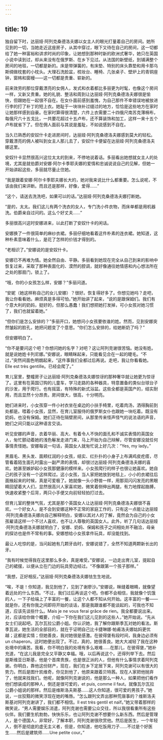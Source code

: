 ```yaml
---
---
---
```

title: 19
---




独自留下时，达丽娅·阿列克桑德洛夫娜以女主人的眼光打量着自己的房间。她所见到的一切，当她走近这座房子，从其中穿过，眼下又待在自己的房间，这一切都给了她一种富裕和讲求时尚的印象，让她想到那种时新的欧洲式奢华，她只在英国小说中读到过，却从来没有在俄罗斯、在乡下见过。从法国的新壁纸，到铺满整个房间的地毯，一切都是新的。床是带弹簧的，有床垫、特别的床头靠垫和用卡那乌斯绸做枕套的小枕头。大理石洗脸盆，梳妆台、睡椅、几张桌子、壁炉上的青铜座钟，窗帏和窗幔——这一切都是贵重、崭新的。

前来效劳的那位穿戴漂亮的女佣人，发式和衣着都比多丽更为时髦，也像这个房间一样，又新又贵重。她的礼貌、整洁和周到让达丽娅·阿列克桑德洛夫娜很是愉快，但跟她在一起很不自在。在女仆面前感到羞愧，为自己那件不幸错误地被放进行李的打了补丁的短上衣。她耻于一块块补过缝过的地方，恰恰是这些地方在家时让她那样感到自豪。在家时算得很清楚，六件上衣需要二十四俄尺南苏克薄棉布，每俄尺六十五戈比，一共要花超过十五卢布，还不算装饰和加工，这样一来十五个卢布就省下了。但在佣人面前与其说是羞耻，不如说感到不自在。

当久已熟悉的安奴什卡走进房间时，达丽娅·阿列克桑德洛夫娜感到莫大的轻松。穿戴漂亮的佣人被叫到女主人那儿去了，安奴什卡便留在达丽娅·阿列克桑德洛夫娜这里。

安奴什卡显然很高兴这位太太的到来，不停地说着话。多丽看出她想就女主人的处境，尤其是就伯爵对安娜·阿尔卡季耶夫娜的爱情和忠诚说说自己的见解，但她一开始讲起这些，多丽就尽量止住她。

“我是跟着安娜·阿尔卡季耶夫娜长大的，她对我来说比什么都重要。怎么说呢，不该由我们来评断。而且还是那样，好像，爱得……”

“这个，请送去洗洗吧，如果可以的话。”达丽娅·阿列克桑德洛夫娜打断她。

“是的，太太。我们这儿有两个洗衣的女人，专门洗小件衣物，而床单都是用机器洗。伯爵亲自过问的。这么个好丈夫……”

多丽很高兴这时安娜进来，以此打断了安奴什卡的闲话。

安娜换了一件很简单的麻纱衣裙。多丽仔细地看着这件朴素的连衣裙。她知道，这种朴素意味着什么，是花了怎样的价钱才得到的。

“老相识了。”安娜说的是安奴什卡。

安娜已不再难为情。她全然自由、平静。多丽看到她现在完全从自己到来的影响中恢复过来，采取了那种表面化的、漠然的腔调，就好像通往她情感和内心想法所在之处的那扇门，锁上了。

“哦，你的小女孩怎么样，安娜？”多丽问道。

“安妮（她这样称自己的女儿安娜）？很好。恢复得好多了。你想见她吗？走吧，我让你看看她。麻烦真是多得可怕，”她开始讲了起来，“说的是跟保姆们。我们有个意大利的奶妈，挺好的，但那么愚蠢！我们想把她打发掉，可小女孩对她习惯了，我们也就留着她。”

“但你们是怎么安排的？”多丽开口，她想问小女孩要依谁的姓。然而，见到安娜突然皱起的脸孔，她把问题变了个意思。“你们怎么安排的，给她断奶了吗？”

但安娜明白了。

“你不是要问这个吧？你想问她的名字？对吧？这让阿列克谢很苦恼。她没有姓。就是说她姓卡列尼娜。”安娜说，眼睛眯起来，只能看见合在一起的睫毛。“不过，”突然间面色明朗起来，“这件事我们全都过后再说。走吧，我让你看看她。Elle est très gentille。已经会爬了。”

育儿室里，整幢房子让达丽娅·阿列克桑德洛夫娜惊讶的那种奢华就让她更为惊讶了。这里有在英国订购的儿童车，学习走路的各种器具，特意置备的类似台球台子的沙发，用于爬行。也有摇篮，有特殊的新式浴盆。这些全都是英国产的，结实耐用，而且显然十分昂贵。房间很大，很高，十分明亮。

她们进来时，小女孩穿一件小衬衣坐在桌边的小扶手椅里，吃着肉汤，洒得胸前到处都是。喂着小女孩，显然，在育儿室服侍的俄罗斯女仆也跟她一块吃着。既没有奶妈，也没有保姆。她们正待在隔壁房间，从那里传来怪声怪气的说法语的声音，她们之间只能以这种语言交谈。

听见安娜的声音，衣着华丽、高大、有着令人不快的面孔和不诚实表情的英国女人，匆忙颤动着她的浅色鬈发走进门来，马上开始为自己辩解，尽管安娜没就任何事情责怪她。安娜每说一句话，英国女人就匆忙说上好几次：“Yes, my lady。”

黑眉毛、黑头发、面颊红润的小女孩，结实、红扑扑的小身子上布满鸡皮疙瘩，尽管看着陌生面孔时露出一副严肃的表情，却很讨达丽娅·阿列克桑德洛夫娜的喜欢。她甚至嫉妒起小女孩那健康的模样来。小女孩爬行的样子也很让她喜欢。她自己的孩子没有一个这样爬过。这小女孩，当人家把她放到地毯上，小小的衣裙往后面掖起来的时候，真是可爱极了。她就像一头小野兽一样，用那双闪闪发亮的黑眼睛回望着大人们，显然很高兴人家喜欢她，微笑着侧伸出两腿，有力地撑起胳膊，快速收紧整个后背，两只小手便又向前轻轻拍打过去。

但育儿室的整体气氛，尤其是那个英国女人让达丽娅·阿列克桑德洛夫娜很不喜欢。一个好女人，是不会到安娜这种不正常的家庭工作的，只有这一点能让达丽娅·阿列克桑德洛夫娜向自己解释明白，安娜以其对人的了解，竟然会为自己的小女孩雇请这样一个不讨人喜欢，也不让人尊敬的英国女人。此外，听了几句话达丽娅·阿列克桑德洛夫娜就明白了，安娜、奶妈、保姆和孩子之间相处并不融洽，母亲的探访也是件不常有的事。安娜想给小女孩拿件玩具，却没能找到。

最让人吃惊的是，当问起她有几颗牙齿时，安娜说错了，全然不知道两颗新长出的牙。

“我有时候觉得我在这里那么多余，真是难受。”安娜说，一边走出育儿室，提起自己的裙摆，以便从立在门边的玩具旁边经过。“不像跟第一个孩子那样。”

“我想，正好相反。”达丽娅·阿列克桑德洛夫娜怯生生地说。

“唉，不是！你知道，我见到他了，见到了谢廖沙。”安娜说，眯缝着眼睛，就像望着远处的什么东西。“不过，我们过后再谈这个吧。你都不会相信，我就像个饥饿的人，一下子给端上了丰富的一餐，让这个人都不知从何开始。这丰富的一餐——就是你，还有你我之间即将开始的谈话，那是我跟谁都不能谈起的，可我也不知道，应该先谈些什么。Mais je ne vous ferai grâce de rien。我全都要说出来。对，应该给你做个概要，介绍一下你在我们这儿见到的这些人，”她开始说。“先从女士们说起吧。瓦尔瓦拉公爵小姐。你认识她，我了解你跟斯季瓦对她的看法。斯季瓦说，她生活的全部目的，就在于证明自己比卡捷琳娜·帕甫洛夫娜姑妈更优越；这都是实情；但她善良，我对她很是感激。在彼得堡有段时间，我身边必须有un chaperon。这时她便出现了。不过，真的，她很善良。她大大减轻了我在这种处境中的痛苦。我看，你不明白我的处境有多么艰难……在那儿，在彼得堡，”她补充道，“在这儿我是完全又平静又幸福。哦，以后再说这个。还得列举下去。然后是斯维亚日斯基，他是个首席贵族，也是很正派的人，但他有什么事情求着阿列克谢。你明白，靠他这份财产，现在，我们在乡下定居下来，阿列克谢可以有很大的势力。然后是图什凯维奇，你见到他了，他原来跟着贝特茜。现在人家把他抛弃了，他就来找我们。他呢，就像阿列克谢说的，他是那么一种人，如果把他们看作他们想装成的那种人，倒还是很可爱的，et puis, comme il faut。就像瓦尔瓦拉公爵小姐说的那样。然后是维斯洛夫斯基……这人你知道，很可爱的男孩子。”她说，一丝狡黠的微笑浮现在她的嘴唇。“怎么跟列文弄出那种荒唐事的？维斯洛夫斯基对阿列克谢讲了，我们都不相信。Il est très gentil et naïf。”她又带着那样的微笑说，“男人需要娱乐消遣，阿列克谢也需要公众交往，所以我很看重所有这些伙伴。我们要生机勃勃，快快乐乐，也让阿列克谢不想要什么新东西。然后是管理人，是个德国人，非常好，了解本职，阿列克谢很欣赏他。然后是医生，一个年轻人，倒不是彻底的虚无主义者，但是，你知道，他吃饭用刀子……不过是个好医生……然后是建筑师……Une petite cour。”